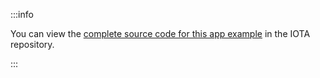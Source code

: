 :::info

You can view the [complete source code for this app example](https://github.com/iotaledger/iota/tree/develop/examples/trading) in the IOTA repository.

:::